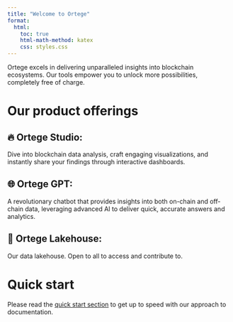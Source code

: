 ```yaml
---
title: "Welcome to Ortege"
format:
  html:
    toc: true
    html-math-method: katex
    css: styles.css
---
```


Ortege excels in delivering unparalleled insights into blockchain ecosystems. Our tools empower you to unlock more possibilities, completely free of charge.

# Our product offerings

## 🔥 Ortege Studio:
Dive into blockchain data analysis, craft engaging visualizations, and instantly share your findings through interactive dashboards.

## 🌐 Ortege GPT:
A revolutionary chatbot that provides insights into both on-chain and off-chain data, leveraging advanced AI to deliver quick, accurate answers and analytics. 

## 🌟 Ortege Lakehouse:
Our data lakehouse. Open to all to access and contribute to. 

# Quick start
Please read the [quick start section](quick_start.qmd) to get up to speed with our approach to documentation.